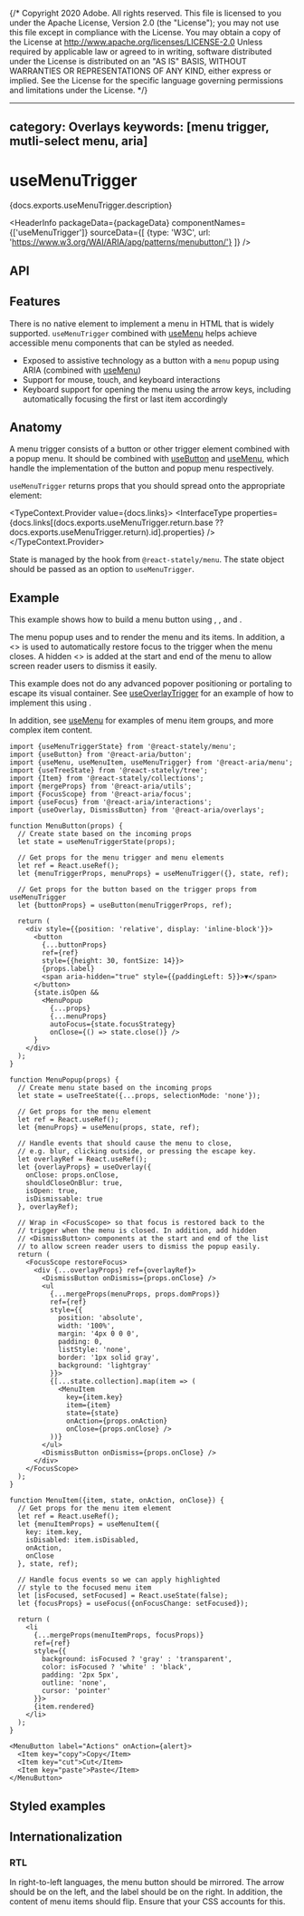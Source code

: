 {/* Copyright 2020 Adobe. All rights reserved.
This file is licensed to you under the Apache License, Version 2.0 (the "License");
you may not use this file except in compliance with the License. You may obtain a copy
of the License at http://www.apache.org/licenses/LICENSE-2.0
Unless required by applicable law or agreed to in writing, software distributed under
the License is distributed on an "AS IS" BASIS, WITHOUT WARRANTIES OR REPRESENTATIONS
OF ANY KIND, either express or implied. See the License for the specific language
governing permissions and limitations under the License. */}



---
category: Overlays
keywords: [menu trigger, mutli-select menu, aria]
---

# useMenuTrigger

<PageDescription>{docs.exports.useMenuTrigger.description}</PageDescription>

<HeaderInfo
  packageData={packageData}
  componentNames={['useMenuTrigger']}
  sourceData={[
    {type: 'W3C', url: 'https://www.w3.org/WAI/ARIA/apg/patterns/menubutton/'}
  ]} />

## API

<FunctionAPI function={docs.exports.useMenuTrigger} links={docs.links} />

## Features

There is no native element to implement a menu in HTML that is widely supported. `useMenuTrigger`
combined with [useMenu](useMenu.html) helps achieve accessible menu components that can be styled as needed.

* Exposed to assistive technology as a button with a `menu` popup using ARIA (combined with [useMenu](useMenu.html))
* Support for mouse, touch, and keyboard interactions
* Keyboard support for opening the menu using the arrow keys, including automatically focusing
  the first or last item accordingly

## Anatomy

<Anatomy />

A menu trigger consists of a button or other trigger element combined with a popup menu.
It should be combined with [useButton](useButton.html) and [useMenu](useMenu.html), which handle
the implementation of the button and popup menu respectively.

`useMenuTrigger` returns props that you should spread onto the appropriate element:

<TypeContext.Provider value={docs.links}>
  <InterfaceType properties={docs.links[(docs.exports.useMenuTrigger.return.base ?? docs.exports.useMenuTrigger.return).id].properties} />
</TypeContext.Provider>

State is managed by the <TypeLink links={statelyDocs.links} type={statelyDocs.exports.useMenuTriggerState} />
hook from `@react-stately/menu`. The state object should be passed as an option to `useMenuTrigger`.

## Example

This example shows how to build a menu button
using <TypeLink links={docs.links} type={docs.exports.useMenuTrigger} />, <TypeLink links={buttonDocs.links} type={buttonDocs.exports.useButton} />,
and <TypeLink links={menuDocs.links} type={menuDocs.exports.useMenu} />.

The menu popup uses <TypeLink links={menuDocs.links} type={menuDocs.exports.useMenu} />
and <TypeLink links={menuDocs.links} type={menuDocs.exports.useMenuItem} /> to render the menu and
its items. In addition, a &lt;<TypeLink links={focusDocs.links} type={focusDocs.exports.FocusScope} />&gt;
is used to automatically restore focus to the trigger when the menu closes. A
hidden &lt;<TypeLink links={overlaysDocs.links} type={overlaysDocs.exports.DismissButton} />&gt;
is added at the start and end of the menu to allow screen reader users to dismiss it easily.

This example does not do any advanced popover positioning or portaling to escape its visual container.
See [useOverlayTrigger](useOverlayTrigger.html) for an example of how to implement this
using <TypeLink links={overlaysDocs.links} type={overlaysDocs.exports.useOverlayPosition} />.

In addition, see [useMenu](useMenu.html) for examples of menu item groups, and more complex item content.

```tsx example
import {useMenuTriggerState} from '@react-stately/menu';
import {useButton} from '@react-aria/button';
import {useMenu, useMenuItem, useMenuTrigger} from '@react-aria/menu';
import {useTreeState} from '@react-stately/tree';
import {Item} from '@react-stately/collections';
import {mergeProps} from '@react-aria/utils';
import {FocusScope} from '@react-aria/focus';
import {useFocus} from '@react-aria/interactions';
import {useOverlay, DismissButton} from '@react-aria/overlays';

function MenuButton(props) {
  // Create state based on the incoming props
  let state = useMenuTriggerState(props);

  // Get props for the menu trigger and menu elements
  let ref = React.useRef();
  let {menuTriggerProps, menuProps} = useMenuTrigger({}, state, ref);

  // Get props for the button based on the trigger props from useMenuTrigger
  let {buttonProps} = useButton(menuTriggerProps, ref);

  return (
    <div style={{position: 'relative', display: 'inline-block'}}>
      <button
        {...buttonProps}
        ref={ref}
        style={{height: 30, fontSize: 14}}>
        {props.label}
        <span aria-hidden="true" style={{paddingLeft: 5}}>▼</span>
      </button>
      {state.isOpen &&
        <MenuPopup
          {...props}
          {...menuProps}
          autoFocus={state.focusStrategy}
          onClose={() => state.close()} />
      }
    </div>
  );
}

function MenuPopup(props) {
  // Create menu state based on the incoming props
  let state = useTreeState({...props, selectionMode: 'none'});

  // Get props for the menu element
  let ref = React.useRef();
  let {menuProps} = useMenu(props, state, ref);

  // Handle events that should cause the menu to close,
  // e.g. blur, clicking outside, or pressing the escape key.
  let overlayRef = React.useRef();
  let {overlayProps} = useOverlay({
    onClose: props.onClose,
    shouldCloseOnBlur: true,
    isOpen: true,
    isDismissable: true
  }, overlayRef);

  // Wrap in <FocusScope> so that focus is restored back to the
  // trigger when the menu is closed. In addition, add hidden
  // <DismissButton> components at the start and end of the list
  // to allow screen reader users to dismiss the popup easily.
  return (
    <FocusScope restoreFocus>
      <div {...overlayProps} ref={overlayRef}>
        <DismissButton onDismiss={props.onClose} />
        <ul
          {...mergeProps(menuProps, props.domProps)}
          ref={ref}
          style={{
            position: 'absolute',
            width: '100%',
            margin: '4px 0 0 0',
            padding: 0,
            listStyle: 'none',
            border: '1px solid gray',
            background: 'lightgray'
          }}>
          {[...state.collection].map(item => (
            <MenuItem
              key={item.key}
              item={item}
              state={state}
              onAction={props.onAction}
              onClose={props.onClose} />
          ))}
        </ul>
        <DismissButton onDismiss={props.onClose} />
      </div>
    </FocusScope>
  );
}

function MenuItem({item, state, onAction, onClose}) {
  // Get props for the menu item element
  let ref = React.useRef();
  let {menuItemProps} = useMenuItem({
    key: item.key,
    isDisabled: item.isDisabled,
    onAction,
    onClose
  }, state, ref);

  // Handle focus events so we can apply highlighted
  // style to the focused menu item
  let [isFocused, setFocused] = React.useState(false);
  let {focusProps} = useFocus({onFocusChange: setFocused});

  return (
    <li
      {...mergeProps(menuItemProps, focusProps)}
      ref={ref}
      style={{
        background: isFocused ? 'gray' : 'transparent',
        color: isFocused ? 'white' : 'black',
        padding: '2px 5px',
        outline: 'none',
        cursor: 'pointer'
      }}>
      {item.rendered}
    </li>
  );
}

<MenuButton label="Actions" onAction={alert}>
  <Item key="copy">Copy</Item>
  <Item key="cut">Cut</Item>
  <Item key="paste">Paste</Item>
</MenuButton>
```

## Styled examples

<ExampleCard
  url="https://codesandbox.io/s/awesome-boyd-c0gbv5?file=/src/Menu.tsx"
  preview={tailwindPreview}
  title="Tailwind CSS"
  description="An example of styling a Menu with Tailwind." />

## Internationalization

### RTL

In right-to-left languages, the menu button should be mirrored. The arrow should be on the left,
and the label should be on the right. In addition, the content of menu items should
flip. Ensure that your CSS accounts for this.
